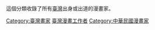 這個分類收錄了所有[[臺灣|臺灣]]出身或出道的漫畫家。
{{CatAZ}}
{{DEFAULTSORT:Taiwan}}
[[Category:臺灣畫家|Category:臺灣畫家]]
[[Category:臺灣漫畫工作者|]]
[[Category:中華民國漫畫家|Category:中華民國漫畫家]]